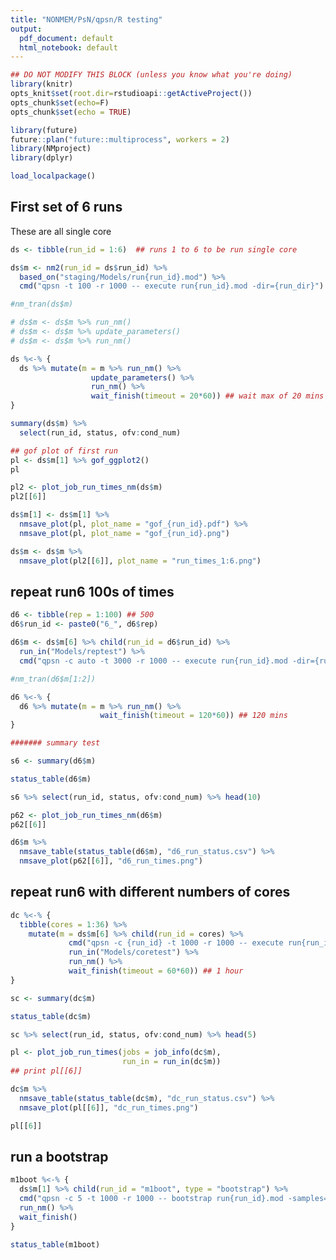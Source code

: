 ```yaml
---
title: "NONMEM/PsN/qpsn/R testing"
output:
  pdf_document: default
  html_notebook: default
---
```


```r
## DO NOT MODIFY THIS BLOCK (unless you know what you're doing)
library(knitr)
opts_knit$set(root.dir=rstudioapi::getActiveProject())
opts_chunk$set(echo=F)
opts_chunk$set(echo = TRUE)
```

```r
library(future)
future::plan("future::multiprocess", workers = 2)
library(NMproject)
library(dplyr)

load_localpackage()

```


## First set of 6 runs

These are all single core

```r
ds <- tibble(run_id = 1:6)  ## runs 1 to 6 to be run single core

ds$m <- nm2(run_id = ds$run_id) %>%
  based_on("staging/Models/run{run_id}.mod") %>%
  cmd("qpsn -t 100 -r 1000 -- execute run{run_id}.mod -dir={run_dir}")

#nm_tran(ds$m)

# ds$m <- ds$m %>% run_nm()
# ds$m <- ds$m %>% update_parameters()
# ds$m <- ds$m %>% run_nm()

ds %<-% {
  ds %>% mutate(m = m %>% run_nm() %>%
                  update_parameters() %>%
                  run_nm() %>%
                  wait_finish(timeout = 20*60)) ## wait max of 20 mins
}

summary(ds$m) %>% 
  select(run_id, status, ofv:cond_num)

## gof plot of first run
pl <- ds$m[1] %>% gof_ggplot2()
pl

pl2 <- plot_job_run_times_nm(ds$m)
pl2[[6]]

ds$m[1] <- ds$m[1] %>% 
  nmsave_plot(pl, plot_name = "gof_{run_id}.pdf") %>%
  nmsave_plot(pl, plot_name = "gof_{run_id}.png")

ds$m <- ds$m %>% 
  nmsave_plot(pl2[[6]], plot_name = "run_times_1:6.png")

```

## repeat run6 100s of times

```r

d6 <- tibble(rep = 1:100) ## 500
d6$run_id <- paste0("6_", d6$rep)

d6$m <- ds$m[6] %>% child(run_id = d6$run_id) %>%
  run_in("Models/reptest") %>%
  cmd("qpsn -c auto -t 3000 -r 1000 -- execute run{run_id}.mod -dir={run_dir}")

#nm_tran(d6$m[1:2])

d6 %<-% {
  d6 %>% mutate(m = m %>% run_nm() %>%
                    wait_finish(timeout = 120*60)) ## 120 mins
}

####### summary test

s6 <- summary(d6$m) 

status_table(d6$m)

s6 %>% select(run_id, status, ofv:cond_num) %>% head(10)

p62 <- plot_job_run_times_nm(d6$m)
p62[[6]]

d6$m %>%
  nmsave_table(status_table(d6$m), "d6_run_status.csv") %>%
  nmsave_plot(p62[[6]], "d6_run_times.png")

```

## repeat run6 with different numbers of cores

```r

dc %<-% {
  tibble(cores = 1:36) %>%
    mutate(m = ds$m[6] %>% child(run_id = cores) %>%
             cmd("qpsn -c {run_id} -t 1000 -r 1000 -- execute run{run_id}.mod -dir={run_dir}") %>%
             run_in("Models/coretest") %>%
             run_nm() %>%
             wait_finish(timeout = 60*60)) ## 1 hour
}

sc <- summary(dc$m) 

status_table(dc$m)

sc %>% select(run_id, status, ofv:cond_num) %>% head(5)

pl <- plot_job_run_times(jobs = job_info(dc$m),
                         run_in = run_in(dc$m))
## print pl[[6]]

dc$m %>%
  nmsave_table(status_table(dc$m), "dc_run_status.csv") %>%
  nmsave_plot(pl[[6]], "dc_run_times.png")

pl[[6]]

```

## run a bootstrap

```r
m1boot %<-% {
  ds$m[1] %>% child(run_id = "m1boot", type = "bootstrap") %>%
  cmd("qpsn -c 5 -t 1000 -r 1000 -- bootstrap run{run_id}.mod -samples=100 -threads=20 -dir={run_dir}") %>%
  run_nm() %>%
  wait_finish()
}

status_table(m1boot)

```



